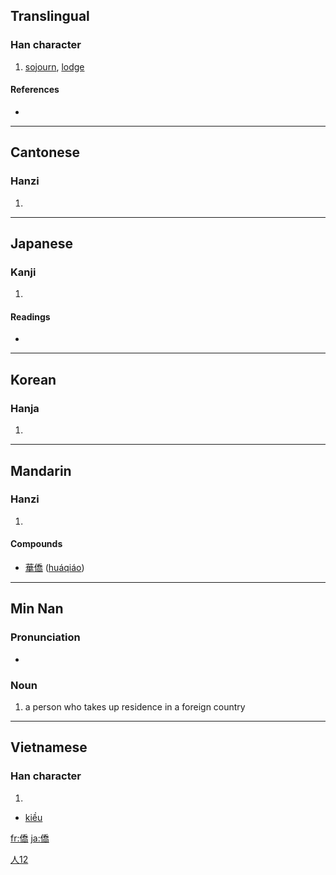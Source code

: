 {{also|侨}}
==Translingual==

===Han character===
{{Han char|rn=9|rad=人|as=12|sn=14|four=2222<sub>7</sub>|canj=人竹大月 (OHKB)}}

# [[sojourn]], [[lodge]]

====References====
* {{Han ref|kx=0116.120|dkj=01088|dj=0247.240|hdz=10220.040|uh=50D1|ud=20689|bh=B9B4|bd=47540}}

----

==Cantonese==

===Hanzi===
{{yue-hanzi|jyut=|y=kiu4|sim=侨}}

# {{defn|Cantonese|sort=人12}}

----

==Japanese==

===Kanji===
{{ja-kanji|grade=|rs=人12}}

# {{defn|Japanese}}

====Readings====
* {{ja-readings|on=[[きょう]] (kyō)|kun=[[たかい]] (takai)}}

----

==Korean==

===Hanja===
{{ko-hanja|hangeul=[[교]]|rv=gyo|mr=kyo}}

# {{defn|Korean|sort=人12}}

----

==Mandarin==

===Hanzi===
{{cmn-hanzi|sim=侨|pin=[[qiáo]] ([[qiao2]])|wg=ch'iao<sup>2</sup>}}

# {{defn|Mandarin|sort=人12}}

====Compounds====
* [[華僑]] ([[huáqiáo]])

----

==Min Nan==

===Pronunciation===
* {{IPA|[ kiau˧˥ ]|lang=nan}}

===Noun===
{{nan-noun|t|poj=kiâu|pojt=kiau5|tra=僑|sim=侨|rs=人12}}

# {{literary|lang=nan|skey=人12}} a person who takes up residence in a foreign country

[[Category:nan:Literary in traditional script|人12]]
----

==Vietnamese==

===Han character===
{{vi-hantu|rs=人12}}

# {{defn|Vietnamese|sort=人12}}
* [[kiều]]

[[fr:僑]]
[[ja:僑]]